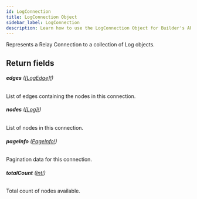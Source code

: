 ```yaml
---
id: LogConnection
title: LogConnection Object
sidebar_label: LogConnection
description: Learn how to use the LogConnection Object for Builder's API.
---
```


Represents a Relay Connection to a collection of Log objects.

## Return fields

###### <b>edges</b> ([[LogEdge]!](/composer/builder/api/schema/object/LogEdge.mdx))

List of edges containing the nodes in this connection.

###### <b>nodes</b> ([[Log]!](/composer/builder/api/schema/object/Log.mdx))

List of nodes in this connection.

###### <b>pageInfo</b> ([PageInfo!](/composer/builder/api/schema/object/PageInfo.mdx))

Pagination data for this connection.

###### <b>totalCount</b> ([Int!](/composer/builder/api/schema/scalar/Int.mdx))

Total count of nodes available.
